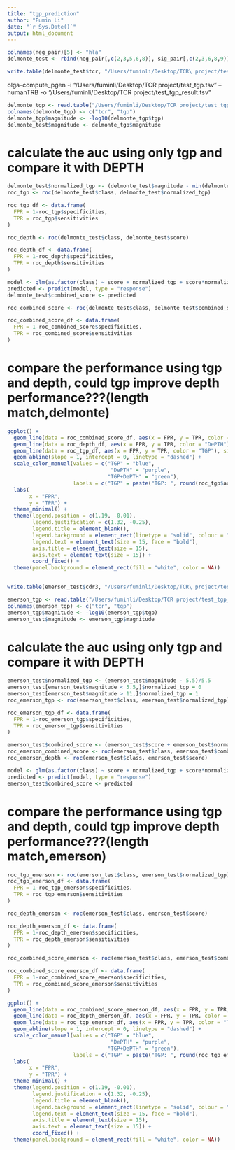 ```yaml
---
title: "tgp_prediction"
author: "Fumin Li"
date: "`r Sys.Date()`"
output: html_document
---
```


```r
colnames(neg_pair)[5] <- "hla"
delmonte_test <- rbind(neg_pair[,c(2,3,5,6,8)], sig_pair[,c(2,3,6,8,9)])
```

```r
write.table(delmonte_test$tcr, "/Users/fuminli/Desktop/TCR\ project/test_tgp.tsv", sep = "\t", quote = FALSE, row.names = FALSE)
```

olga-compute_pgen -i "/Users/fuminli/Desktop/TCR project/test_tgp.tsv" --humanTRB -o "/Users/fuminli/Desktop/TCR project/test_tgp_result.tsv"

```r
delmonte_tgp <- read.table("/Users/fuminli/Desktop/TCR project/test_tgp_result.tsv")
colnames(delmonte_tgp) <- c("tcr", "tgp")
delmonte_tgp$magnitude <- -log10(delmonte_tgp$tgp)
delmonte_test$magnitude <- delmonte_tgp$magnitude
```


# calculate the auc using only tgp and compare it with DEPTH
```r
delmonte_test$normalized_tgp <- (delmonte_test$magnitude - min(delmonte_test$magnitude))/( - min(delmonte_test$magnitude) + max(delmonte_test$magnitude))
roc_tgp <- roc(delmonte_test$class, delmonte_test$normalized_tgp)

roc_tgp_df <- data.frame(
  FPR = 1-roc_tgp$specificities,
  TPR = roc_tgp$sensitivities
)
```

```r
roc_depth <- roc(delmonte_test$class, delmonte_test$score)

roc_depth_df <- data.frame(
  FPR = 1-roc_depth$specificities,
  TPR = roc_depth$sensitivities
)
```

```r
model <- glm(as.factor(class) ~ score + normalized_tgp + score*normalized_tgp, data = delmonte_test, family = binomial)
predicted <- predict(model, type = "response")
delmonte_test$combined_score <- predicted
```

```r
roc_combined_score <- roc(delmonte_test$class, delmonte_test$combined_score)

roc_combined_score_df <- data.frame(
  FPR = 1-roc_combined_score$specificities,
  TPR = roc_combined_score$sensitivities
)
```

# compare the performance using tgp and depth, could tgp improve depth performance???(length match,delmonte)
```r
ggplot() +
  geom_line(data = roc_combined_score_df, aes(x = FPR, y = TPR, color = "TGP+DePTH"), size = 1) +
  geom_line(data = roc_depth_df, aes(x = FPR, y = TPR, color = "DePTH"), size = 1) +
  geom_line(data = roc_tgp_df, aes(x = FPR, y = TPR, color = "TGP"), size = 1) +
  geom_abline(slope = 1, intercept = 0, linetype = "dashed") +
  scale_color_manual(values = c("TGP" = "blue",
                                 "DePTH" = "purple",
                                "TGP+DePTH" = "green"),
                     labels = c("TGP" = paste("TGP: ", round(roc_tgp$auc,3)),"DePTH" = paste("DePTH ", round(roc_depth$auc,3)), "TGP+DePTH" = paste("TGP+DePTH: ", round(roc_combined_score$auc,3)))) +
  labs(
       x = "FPR",
       y = "TPR") +
  theme_minimal() +
  theme(legend.position = c(1.19, -0.01), 
        legend.justification = c(1.32, -0.25), 
        legend.title = element_blank(),
        legend.background = element_rect(linetype = "solid", colour = "black"),
        legend.text = element_text(size = 15, face = "bold"),
        axis.title = element_text(size = 15),
        axis.text = element_text(size = 15)) + 
        coord_fixed() +
  theme(panel.background = element_rect(fill = "white", color = NA))
  
```

```r
write.table(emerson_test$cdr3, "/Users/fuminli/Desktop/TCR\ project/test_tgp.tsv", sep = "\t", quote = FALSE, row.names = FALSE)
```

```r
emerson_tgp <- read.table("/Users/fuminli/Desktop/TCR project/test_tgp_result.tsv")
colnames(emerson_tgp) <- c("tcr", "tgp")
emerson_tgp$magnitude <- -log10(emerson_tgp$tgp)
emerson_test$magnitude <- emerson_tgp$magnitude
```

# calculate the auc using only tgp and compare it with DEPTH
```r
emerson_test$normalized_tgp <- (emerson_test$magnitude - 5.5)/5.5
emerson_test[emerson_test$magnitude < 5.5,]$normalized_tgp = 0
emerson_test[emerson_test$magnitude > 11,]$normalized_tgp = 1
roc_emerson_tgp <- roc(emerson_test$class, emerson_test$normalized_tgp)

roc_emerson_tgp_df <- data.frame(
  FPR = 1-roc_emerson_tgp$specificities,
  TPR = roc_emerson_tgp$sensitivities
)
```


```r
emerson_test$combined_score <- (emerson_test$score + emerson_test$normalized_tgp)/2
roc_emerson_combined_score <- roc(emerson_test$class, emerson_test$combined_score)
roc_emerson_depth <- roc(emerson_test$class, emerson_test$score)
```
```r
model <- glm(as.factor(class) ~ score + normalized_tgp + score*normalized_tgp, data = emerson_test, family = binomial)
predicted <- predict(model, type = "response")
emerson_test$combined_score <- predicted
```

# compare the performance using tgp and depth, could tgp improve depth performance???(length match,emerson)
```r
roc_tgp_emerson <- roc(emerson_test$class, emerson_test$normalized_tgp)
roc_tgp_emerson_df <- data.frame(
  FPR = 1-roc_tgp_emerson$specificities,
  TPR = roc_tgp_emerson$sensitivities
)
```

```r
roc_depth_emerson <- roc(emerson_test$class, emerson_test$score)

roc_depth_emerson_df <- data.frame(
  FPR = 1-roc_depth_emerson$specificities,
  TPR = roc_depth_emerson$sensitivities
)
```

```r
roc_combined_score_emerson <- roc(emerson_test$class, emerson_test$combined_score)

roc_combined_score_emerson_df <- data.frame(
  FPR = 1-roc_combined_score_emerson$specificities,
  TPR = roc_combined_score_emerson$sensitivities
)
```

```r
ggplot() +
  geom_line(data = roc_combined_score_emerson_df, aes(x = FPR, y = TPR, color = "TGP+DePTH"), size = 1) +
  geom_line(data = roc_depth_emerson_df, aes(x = FPR, y = TPR, color = "DePTH"), size = 1) +
  geom_line(data = roc_tgp_emerson_df, aes(x = FPR, y = TPR, color = "TGP"), size = 1) +
  geom_abline(slope = 1, intercept = 0, linetype = "dashed") +
  scale_color_manual(values = c("TGP" = "blue",
                                 "DePTH" = "purple",
                                "TGP+DePTH" = "green"),
                     labels = c("TGP" = paste("TGP: ", round(roc_tgp_emerson$auc,3)),"DePTH" = paste("DePTH: ", round(roc_depth_emerson$auc,3)), "TGP+DePTH" = paste("TGP+DePTH: ", round(roc_combined_score_emerson$auc,3)))) +
  labs(
       x = "FPR",
       y = "TPR") +
  theme_minimal() +
  theme(legend.position = c(1.19, -0.01), 
        legend.justification = c(1.32, -0.25), 
        legend.title = element_blank(),
        legend.background = element_rect(linetype = "solid", colour = "black"),
        legend.text = element_text(size = 15, face = "bold"),
        axis.title = element_text(size = 15),
        axis.text = element_text(size = 15)) + 
        coord_fixed() +
  theme(panel.background = element_rect(fill = "white", color = NA))
```

